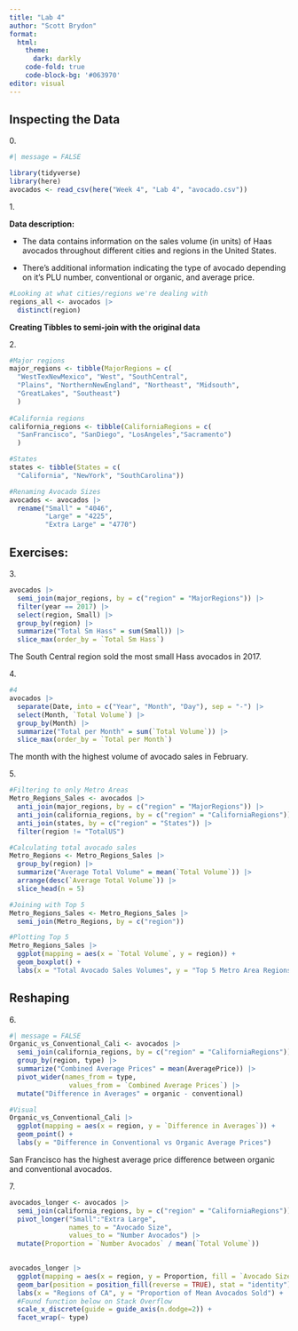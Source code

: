 ```yaml
---
title: "Lab 4"
author: "Scott Brydon"
format: 
  html: 
    theme:
      dark: darkly
    code-fold: true
    code-block-bg: '#063970'
editor: visual
---
```


## Inspecting the Data

0\.

```r
#| message = FALSE

library(tidyverse)
library(here)
avocados <- read_csv(here("Week 4", "Lab 4", "avocado.csv"))
```

1\.

**Data description:**

-   The data contains information on the sales volume (in units) of Haas avocados throughout different cities and regions in the United States.

-   There's additional information indicating the type of avocado depending on it's PLU number, conventional or organic, and average price.

```r
#Looking at what cities/regions we're dealing with
regions_all <- avocados |> 
  distinct(region)
```

**Creating Tibbles to semi-join with the original data**

2\.

```r
#Major regions
major_regions <- tibble(MajorRegions = c(
  "WestTexNewMexico", "West", "SouthCentral",
  "Plains", "NorthernNewEngland", "Northeast", "Midsouth", 
  "GreatLakes", "Southeast")
  )
         
#California regions
california_regions <- tibble(CaliforniaRegions = c(
  "SanFrancisco", "SanDiego", "LosAngeles","Sacramento")
  )

#States
states <- tibble(States = c(
  "California", "NewYork", "SouthCarolina"))

#Renaming Avocado Sizes
avocados <- avocados |> 
  rename("Small" = "4046",
         "Large" = "4225",
         "Extra Large" = "4770")

```

## Exercises:

3\.

```r
avocados |> 
  semi_join(major_regions, by = c("region" = "MajorRegions")) |> 
  filter(year == 2017) |> 
  select(region, Small) |> 
  group_by(region) |> 
  summarize("Total Sm Hass" = sum(Small)) |> 
  slice_max(order_by = `Total Sm Hass`)
```

The South Central region sold the most small Hass avocados in 2017.

4\.

```r
#4
avocados |> 
  separate(Date, into = c("Year", "Month", "Day"), sep = "-") |> 
  select(Month, `Total Volume`) |> 
  group_by(Month) |>  
  summarize("Total per Month" = sum(`Total Volume`)) |> 
  slice_max(order_by = `Total per Month`)

```

The month with the highest volume of avocado sales in February.

5\.

```r
#Filtering to only Metro Areas
Metro_Regions_Sales <- avocados |> 
  anti_join(major_regions, by = c("region" = "MajorRegions")) |> 
  anti_join(california_regions, by = c("region" = "CaliforniaRegions")) |> 
  anti_join(states, by = c("region" = "States")) |> 
  filter(region != "TotalUS")

#Calculating total avocado sales
Metro_Regions <- Metro_Regions_Sales |> 
  group_by(region) |> 
  summarize("Average Total Volume" = mean(`Total Volume`)) |> 
  arrange(desc(`Average Total Volume`)) |> 
  slice_head(n = 5)
```

```r
#Joining with Top 5
Metro_Regions_Sales <- Metro_Regions_Sales |> 
  semi_join(Metro_Regions, by = c("region"))

#Plotting Top 5
Metro_Regions_Sales |> 
  ggplot(mapping = aes(x = `Total Volume`, y = region)) +
  geom_boxplot() +
  labs(x = "Total Avocado Sales Volumes", y = "Top 5 Metro Area Regions")
```

## Reshaping

6\.

```r
#| message = FALSE
Organic_vs_Conventional_Cali <- avocados |> 
  semi_join(california_regions, by = c("region" = "CaliforniaRegions")) |> 
  group_by(region, type) |> 
  summarize("Combined Average Prices" = mean(AveragePrice)) |> 
  pivot_wider(names_from = type,
               values_from = `Combined Average Prices`) |> 
  mutate("Difference in Averages" = organic - conventional)

#Visual
Organic_vs_Conventional_Cali |> 
  ggplot(mapping = aes(x = region, y = `Difference in Averages`)) +
  geom_point() +
  labs(y = "Difference in Conventional vs Organic Average Prices")
```

San Francisco has the highest average price difference between organic and conventional avocados.

7\.

```r
avocados_longer <- avocados |> 
  semi_join(california_regions, by = c("region" = "CaliforniaRegions")) |> 
  pivot_longer("Small":"Extra Large",
               names_to = "Avocado Size",
               values_to = "Number Avocados") |> 
  mutate(Proportion = `Number Avocados` / mean(`Total Volume`))
  

avocados_longer |> 
  ggplot(mapping = aes(x = region, y = Proportion, fill = `Avocado Size`)) +
  geom_bar(position = position_fill(reverse = TRUE), stat = "identity") +
  labs(x = "Regions of CA", y = "Proportion of Mean Avocados Sold") +
  #Found function below on Stack Overflow 
  scale_x_discrete(guide = guide_axis(n.dodge=2)) +
  facet_wrap(~ type)
```
